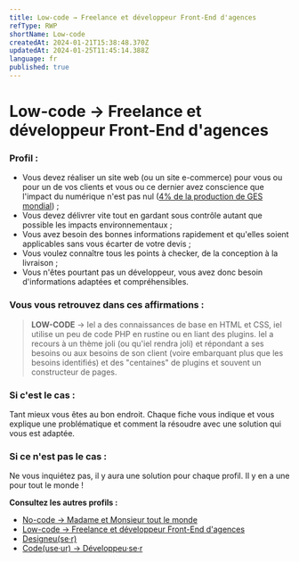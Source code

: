 ```yaml
---
title: Low-code → Freelance et développeur Front-End d'agences
refType: RWP
shortName: Low-code
createdAt: 2024-01-21T15:38:48.370Z
updatedAt: 2024-01-25T11:45:14.388Z
language: fr
published: true
---
```


# Low-code → Freelance et développeur Front-End d'agences

### Profil :

- Vous devez réaliser un site web (ou un site e-commerce) pour vous ou pour un de vos clients et vous ou ce dernier avez conscience que l'impact du numérique n'est pas nul ([4% de la production de GES mondial](https://www.greenit.fr/etude-empreinte-environnementale-du-numerique-mondial/)) ;
- Vous devez délivrer vite tout en gardant sous contrôle autant que possible les impacts environnementaux ;
- Vous avez besoin des bonnes informations rapidement et qu'elles soient applicables sans vous écarter de votre devis ;
- Vous voulez connaître tous les points à checker, de la conception à la livraison ;
- Vous n'êtes pourtant pas un développeur, vous avez donc besoin d'informations adaptées et compréhensibles.

### Vous vous retrouvez dans ces affirmations :

> **LOW-CODE** → Iel a des connaissances de base en HTML et CSS, iel utilise un peu de code PHP en rustine ou en liant des plugins. Iel a recours à un thème joli (ou qu'iel rendra joli) et répondant a ses besoins ou aux besoins de son client (voire embarquant plus que les besoins identifiés) et des "centaines" de plugins et souvent un constructeur de pages.

### Si c'est le cas :

Tant mieux vous êtes au bon endroit. Chaque fiche vous indique et vous explique une problématique et comment la résoudre avec une solution qui vous est adaptée.

### Si ce n'est pas le cas :

Ne vous inquiétez pas, il y aura une solution pour chaque profil. Il y en a une pour tout le monde !

**Consultez les autres profils :**

- [No-code → Madame et Monsieur tout le monde](./no-code-madame-et-monsieur-tout-le-monde)
- [Low-code → Freelance et développeur Front-End d'agences](./low-code-freelance-et-developpeur-front-end-d-agences)
- [Designeu(se·r)](./designeuser)
- [Code(use·ur) → Développeu·se·r](./codeuseur-developpeuser)
